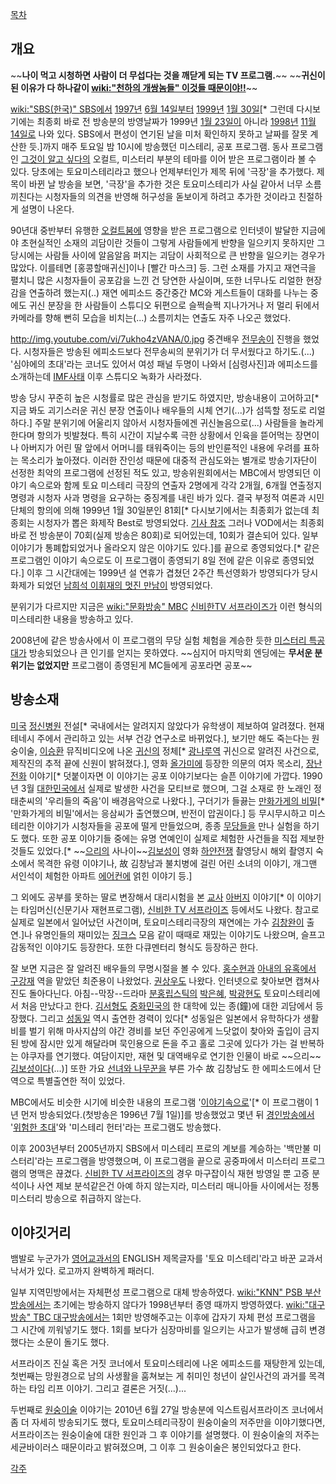 [[목차]]
== 개요 ==

~~''' 나이 먹고 시청하면 사람이 더 무섭다는 것을 깨닫게 되는 TV 프로그램.'''~~
~~''' 귀신이 된 이유가 다 하나같이 [[wiki:"천하의 개쌍놈들" 이것들 때문이야!!]]'''~~

[[wiki:"SBS(한국)" SBS]]에서 [[1997년]] [[6월 14일]]부터 [[1999년]] [[1월 30일]][* 그런데 다시보기에는 최종회 바로 전 방송분의 방영날짜가 1999년 [[1월 23일]]이 아니라 [[1998년]] [[11월 14일]]로 나와 있다. SBS에서 편성이 연기된 날을 미처 확인하지 못하고 날짜를 잘못 계산한 듯.]까지 매주 토요일 밤 10시에 방송했던 미스테리, 공포 프로그램. 동사 프로그램인 [[그것이 알고 싶다]]의 오컬트, 미스터리 부분의 테마를 이어 받은 프로그램이라 볼 수 있다. 당초에는 토요미스테리라고 했으나 언제부터인가 제목 뒤에 '극장'을 추가했다. 제목이 바뀐 날 방송을 보면, '극장'을 추가한 것은 토요미스테리가 사실 같아서 너무 소름끼친다는 시청자들의 의견을 반영해 허구성을 돋보이게 하려고 추가한 것이라고 친절하게 설명이 나온다.

90년대 중반부터 유행한 [[오컬트]]붐에 영향을 받은 프로그램으로 인터넷이 발달한 지금에야 초현실적인 소재의 괴담이란 것들이 그렇게 사람들에게 반향을 일으키지 못하지만 그 당시에는 사람들 사이에 알음알음 퍼지는 괴담이 사회적으로 큰 반향을 일으키는 경우가 많았다. 이를테면 [홍콩할매귀신]이나 [빨간 마스크] 등. 그런 소재를 가지고 재연극을 펼치니 많은 시청자들이 공포감을 느낀 건 당연한 사실이며, 또한 너무나도 리얼한 현장감을 연출하려 했는지(..) 재연 에피소드 중간중간 MC와 게스트들이 대화를 나누는 중에도 귀신 분장을 한 사람들이 스튜디오 뒤편으로 슬쩍슬쩍 지나가거나 저 멀리 뒤에서 카메라를 향해 뻔히 모습을 비치는(...) 소름끼치는 연출도 자주 나오곤 했었다.

http://img.youtube.com/vi/7ukho4zVANA/0.jpg
중견배우 [[전무송]]이 진행을 했었다. 시청자들은 방송된 에피소드보다 전무송씨의 분위기가 더 무서웠다고 하기도.(...) '심야에의 초대'라는 코너도 있어서 여성 패널 두명이 나와서 [심령사진]과 에피소드를 소개하는데 [[IMF]]사태 이후 스튜디오 녹화가 사라졌다.

방송 당시 꾸준히 높은 시청률로 많은 관심을 받기도 하였지만, 방송내용이 고어하고[* 지금 봐도 괴기스러운 귀신 분장 연출이나 배우들의 시체 연기(...)가 섬뜩할 정도로 리얼하다.] 주말 분위기에 어울리지 않아서 시청자들에겐 귀신놀음으로(...) 사람들을 놀라게 한다며 항의가 빗발쳤다. 특히 시간이 지날수록 극한 상황에서 인육을 뜯어먹는 장면이나 아버지가 어린 딸 앞에서 어머니를 태워죽이는 등의 반인륜적인 내용에 우려를 표하는 목소리가 높아졌다. 이러한 잔인성 때문에 대중적 관심도와는 별개로 방송기자단이 선정한 최악의 프로그램에 선정된 적도 있고, 방송위원회에서는 MBC에서 방영되던 이야기 속으로와 함께 토요 미스테리 극장의 연출자 2명에게 각각 2개월, 6개월 연출정지 명령과 시청자 사과 명령을 요구하는 중징계를 내린 바가 있다. 결국 부정적 여론과 시민단체의 항의에 의해 1999년 1월 30일분인 81회[* 다시보기에서는 최종회가 없는데 최종회는 시청자가 뽑은 화제작 Best로 방영되었다. [http://dna.naver.com/viewer/index.nhn?articleId=1999013000329114007&editNo=40&printCount=1&publishDate=1999-01-30&officeId=00032&pageNo=14&printNo=16658&publishType=00010 기사 참조] 그러나 VOD에서는 최종회 바로 전 방송분이 70회(실제 방송은 80회)로 되어있는데, 10회가 결손되어 있다. 일부 이야기가 통폐합되었거나 올라오지 않은 이야기도 있다.]를 끝으로 종영되었다.[* 같은 프로그램인 이야기 속으로도 이 프로그램이 종영되기 8일 전에 같은 이유로 종영되었다.] 이후 그 시간대에는 1999년 설 연휴가 겹쳤던 2주간 특선영화가 방영되다가 당시 화제가 되었던 [[남희석 이휘재의 멋진 만남]]이 방영되었다.

분위기가 다르지만 지금은 [[wiki:"문화방송" MBC]] [[신비한TV 서프라이즈]]가 이런 형식의 미스테리한 내용을 방송하고 있다.

2008년에 같은 방송사에서 이 프로그램의 무당 실험 체험을 계승한 듯한 [[미스터리 특공대]]가 방송되었으나 큰 인기를 얻지는 못하였다. ~~심지어 마지막회 엔딩에는 '''무서운 분위기는 없었지만''' 프로그램이 종영된게 MC들에게 공포라면 공포~~

== 방송소재 ==
[[미국]] [[정신병원]] 전설[* 국내에서는 알려지지 않았다가 유학생이 제보하여 알려졌다. 현재 테네시 주에서 관리하고 있는 서부 건강 연구소로 바뀌었다.], 보기만 해도 죽는다는 원숭이술, [[이승환]] 뮤직비디오에 나온 [[귀신]]의 정체[* [[광나루역]] 귀신으로 알려진 사건으로, 제작진의 추적 끝에 신원이 밝혀졌다.], 영화 [[올가미]]에 등장한 의문의 여자 목소리, [[장난전화]] 이야기[* 덧붙이자면 이 이야기는 공포 이야기보다는 슬픈 이야기에 가깝다. 1990년 3월 [[대한민국]]에서 실제로 발생한 사건을 모티브로 했으며, 그걸 소재로 한 노래인 정태춘씨의 '우리들의 죽음'이 배경음악으로 나왔다.], 구더기가 들끓는 [http://blog.daum.net/berimexa/11767719 만화가게의 비밀][* '만화가게의 비밀'에서는 응삼씨가 출연했으며, 반전이 압권이다.] 등 무시무시하고 미스테리한 이야기가 시청자들을 공포에 떨게 만들었으며, 종종 [[무당]]들을 만나 실험을 하기도 했다. 또한 공포 이야기들 중에는 유명 연예인이 실제로 체험한 사건들을 직접 제보한 것들도 있었다.[* ~~[[으리]]의 사나이~~[[김보성]]이 영화 [[하얀전쟁]] 촬영당시 해외 촬영지 숙소에서 목격한 유령 이야기나, 故 김창남과 불치병에 걸린 어린 소녀의 이야기, 개그맨 서인석이 체험한 아파트 [[에어컨]]에 얽힌 이야기 등.] 

그 외에도 공부를 못하는 딸로 변장해서 대리시험을 본 [[교사]] [[아버지]] 이야기[* 이 이야기는 타임머신(신문기사 재현프로그램), [[신비한 TV 서프라이즈]] 등에서도 나왔다. 참고로 실제로 일본에서 일어났던 사건이며, 토요미스테리극장의 재연에는 가수 [[김창완]]이 출연.]나 유명인들의 재미있는 [[징크스]] 모음 같이 때때로 재밌는 이야기도 나왔으며, 슬프고 감동적인 이야기도 등장한다. 또한 다큐멘터리 형식도 등장하곤 한다.

잘 보면 지금은 잘 알려진 배우들의 무명시절을 볼 수 있다. [[홍수현]]과 [[아내의 유혹]]에서 [[구강재]] 역을 맡았던 최준용이 나왔었다. [[권상우]]도 나왔다. 인터넷으로 찾아보면 캡쳐사진도 돌아다닌다. 아침--막장--드라마 [[분홍립스틱]]의 [[박은혜]], [[박광현]]도 토요미스테리에서 처음 만났다고 한다. [[김서형]]도 [[중화민국]]의 한 대학에 있는 종(鐘)에 대한 괴담에서 등장했다. 그리고 [[성동일]] 역시 출연한 경력이 있다[* 성동일은 일본에서 유학하다가 생활비를 벌기 위해 마사지샵의 야간 경비를 보던 주인공에게 느닷없이 찾아와 출입이 금지된 방에 잠시만 있게 해달라며 묵인용으로 돈을 주고 홀로 그곳에 있다가 가는 걸 반복하는 야쿠자를 연기했다. 여담이지만, 재현 및 대역배우로 연기한 인물이 바로 ~~으리~~[[김보성]]이다(...)] 또한 가요 [[선녀와 나무꾼#s-5|선녀와 나무꾼]]을 부른 가수 故 김창남도 한 에피소드에서 단역으로 특별출연한 적이 있었다.

MBC에서도 비슷한 시기에 비슷한 내용의 프로그램 '[[이야기속으로]]'[* 이 프로그램이 1년 먼저 방송되었다.(첫방송은 1996년 7월 1일)]를 방송했었고 몇년 뒤 [[경인방송]]에서 '[[위험한 초대]]'와 '미스테리 헌터'라는 프로그램도 방송했다.

이후 2003년부터 2005년까지 SBS에서 미스테리 프로의 계보를 계승하는 '백만불 미스터리'라는 프로그램을 방영했으며, 이 프로그램을 끝으로 공중파에서 미스터리 프로그램의 명맥은 끊겼다. [[신비한 TV 서프라이즈]]의 경우 마구잡이식 재현 방영일 뿐 고증 분석이나 사연 제보 분석같은건 아예 하지 않는지라, 미스터리 매니아들 사이에서는 정통 미스터리 방송으로 취급하지 않는다.

== 이야깃거리 ==
뱀발로 누군가가 [[영어]]교과서의 ENGLISH 제목글자를 '토요 미스테리'라고 바꾼 교과서 낙서가 있다. 로고까지 완벽하게 패러디.

일부 지역민방에서는 자체편성 프로그램으로 대체 방송하였다. [[wiki:"KNN" PSB 부산방송]]에서는 초기에는 방송하지 않다가 1998년부터 종영 때까지 방영하였다. [[wiki:"대구방송" TBC 대구방송]]에서는 1회만 방영해주고는 이후에 갑자기 자체 편성 프로그램을 그 시간에 끼워넣기도 했다. 1회를 보다가 심장마비를 일으키는 사고가 발생해 급히 변경했다는 소문이 돌기도 했다.

서프라이즈 진실 혹은 거짓 코너에서 토요미스테리에 나온 에피소드를 재탕한게 있는데, 첫번째는 망원경으로 남의 사생활을 훔쳐보는 게 취미인 청년이 살인사건의 과거를 목격하는 타임 리프 이야기. 그리고 결론은 거짓(...)... 

두번째로 [[원숭이술]] 이야기는 2010년 6월 27일 방송분에 익스트림서프라이즈 코너에서 좀 더 자세히 방송되기도 했다, 토요미스테리극장이 원숭이술의 저주만을 이야기했다면, 서프라이즈는 원숭이술에 대한 원인과 그 후 이야기를 설명했다. 이 원숭이술의 저주는 세균바이러스 때문이라고 밝혀졌으며, 그 이후 그 원숭이술은 봉인되었다고 한다.
  

[[각주]]
